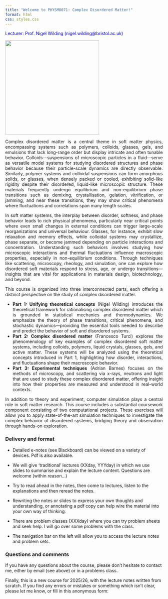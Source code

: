 ```yaml
---
title: "Welcome to PHYSM0071: Complex Disordered Matter!"
format: html
css: styles.css
---
```



[Lecturer: Prof. Nigel Wilding (nigel.wilding@bristol.ac.uk)]{style="color:blue;"}

![](NotesFigs/Ising1.png){fig-align="left" width=300}


::: {style="text-align: justify"}

Complex disordered matter is a central theme in soft matter physics, encompassing systems such as polymers, colloids, glasses, gels, and emulsions that lack long-range order but display intricate and often tunable behavior. Colloids—suspensions of microscopic particles in a fluid—serve as versatile model systems for studying disordered structures and phase behavior because their particle-scale dynamics are directly observable. Similarly, polymer systems and colloidal suspensions can form amorphous solids, or glasses, when densely packed or cooled, exhibiting solid-like rigidity despite their disordered, liquid-like microscopic structure. These materials frequently undergo equilibrium and non-equilibrium phase transitions such as demixing, crystallisation, gelation, vitrification, or jamming, and near these transitions, they may show critical phenomena where fluctuations and correlations span many length scales.

In soft matter systems, the interplay between disorder, softness, and phase behavior leads to rich physical phenomena, particularly near critical points where even small changes in external conditions can trigger large-scale reorganizations and universal behaviour. Glasses, for instance, exhibit slow relaxation and memory effects, while colloidal systems may crystallize, phase separate, or become jammed depending on particle interactions and concentration. Understanding such behaviors involves studying how microscopic interactions and thermal fluctuations influence macroscopic properties, especially in non-equilibrium conditions. Through techniques like scattering, microscopy, rheology, and simulation, one can explore how disordered soft materials respond to stress, age, or undergo transitions—insights that are vital for applications in materials design, biotechnology, and beyond.

This course is organized into three interconnected parts, each offering a distinct perspective on the study of complex disordered matter.

* **Part 1: Unifying theoretical concepts** (Nigel Wilding) introduces the theoretical framework for rationalising complex disordered matter which is grounded in statistical mechanics and thermodynamics. We emphasize the theory of phase transitions, critical phenomena, and stochastic dynamics—providing the essential tools needed to describe and predict the behavior of soft and disordered systems.  
* **Part 2: Complex disordered matter** (Francesco Turci) explores the phenomenology of key examples of complex disordered soft matter systems, including colloids, polymers, liquid crystals, glasses, gels, and active matter. These systems will be analyzed using the theoretical concepts introduced in Part 1, highlighting how disorder, interactions, and fluctuations shape their macroscopic behavior.  
* **Part 3: Experimental techniques** (Adrian Barnes) focuses on the methods of microscopy, and scattering via x-rays, neutrons and light that are used to study these complex disordered matter, offering insight into how their properties are measured and understood in real-world contexts.

In addition to theory and experiment, computer simulation plays a central role in soft matter research. This course includes a substantial coursework component consisting of two computational projects. These exercises will allow you to apply state-of-the-art simulation techniques to investigate the complex behavior of disordered systems, bridging theory and observation through hands-on exploration.


:::



### Delivery and format

* Detailed e-notes (see Blackboard) can be viewed on a variety of devices. Pdf is also available. 

* We will give 'traditional' lectures (XXday, YYYday) in which we use slides to summarise and explain the lecture content. Questions are welcome (within reason...)


* Try to read ahead in the notes, then come to lectures, listen to the explanations and then reread the notes.

* Rewriting the notes or slides to express your own thoughts and understanding, or annotating a pdf copy can help wire the material into your own way of thinking.

* There are problem classes (XXXday) where you can try problem sheets and seek help. I will go over some problems with the class.


* The navigation bar on the left will allow you to access the lecture notes and problem sets.


### Questions and comments
If you have any questions about the course, please don’t hesitate to contact me, either by email (see above) or in a problems class.

Finally, this is a new course for 2025/26, with the lecture notes written from scratch. If you find any errors or mistakes or something which isn’t clear, please let me know, or fill in this anonymous form:

::: {.callout-note appearance="minimal"}
<!-- TODO update the link below -->
<!-- [Submit an error/mistake/query](https://forms.office.com/e/6uL2Bd5QGq) -->

:::